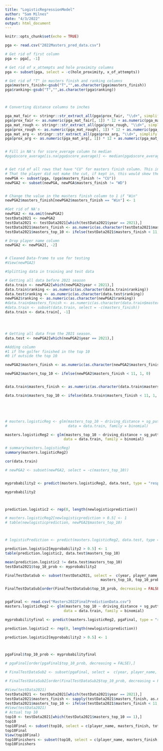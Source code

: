 ```yaml
---
title: "LogisticRegressionModel"
author: "Sam Milnes"
date: "4/3/2022"
output: html_document
---
```


```r
knitr::opts_chunk$set(echo = TRUE)
```


```r

pga <- read.csv("2022Masters_pred_data.csv")

# Get rid of first column
pga <- pga[, -1]

# Get rid of x_attempts and hole proximity columns
pga <- subset(pga, select = -c(hole_proximity, x_of_attempts))

# Get rid of "T" in masters finish and ranking columns
pga$masters_finish<-gsub("T","",as.character(pga$masters_finish))
pga$ranking<-gsub("T","",as.character(pga$ranking))



# Converting distance columns to inches

pga_mat_fair <- stringr::str_extract_all(pga$prox_fair, "\\d+", simplify = TRUE)
pga$prox_fair <- as.numeric(pga_mat_fair[, 1]) * 12 + as.numeric(pga_mat_fair[, 2])
pga_mat_rough <- stringr::str_extract_all(pga$prox_rough, "\\d+", simplify = TRUE)
pga$prox_rough <- as.numeric(pga_mat_rough[, 1]) * 12 + as.numeric(pga_mat_rough[, 2])
pga_mat_arg <- stringr::str_extract_all(pga$prox_arg, "\\d+", simplify = TRUE)
pga$prox_arg <- as.numeric(pga_mat_arg[, 1]) * 12 + as.numeric(pga_mat_arg[, 2])


# Fill in NA's for score_average column to median
#pga$score_average[is.na(pga$score_average)] <- median(pga$score_average, na.rm = T)


# Get rid of all rows that have "CU" for masters finish column. This indicates
# That the player did not make the cut, if kept in, this would skew the total score column
newPGA <- subset(pga, (pga$masters_finish != "CU"))
newPGA2 <- subset(newPGA, newPGA$masters_finish != "WD")                 


# Change the value in the masters finish column to 1 if "Win"
newPGA2$masters_finish[newPGA2$masters_finish == "Win"] <- 1 

#Get rid of NA's
newPGA2 <- na.omit(newPGA2)
testData2021 <- newPGA2
testData2021 <- testData2021[which(testData2021$year == 2021),]
testData2021$masters_finish <- as.numeric(as.character(testData2021$masters_finish))
testData2021$masters_top_10 <- ifelse(testData2021$masters_finish < 11, 1, 0)

# Drop player name column
newPGA2 <- newPGA2[, -2]


# Cleaned Data-frame to use for testing
#View(newPGA2)

```


```r
#Splitting data in training and test data

# Getting all data before 2021 season
data.train <- newPGA2[which(newPGA2$year < 2021),]
data.train$ranking <- as.numeric(as.character(data.train$ranking))
data.test$ranking <- as.numeric(as.character(data.test$ranking))
newPGA2$ranking <- as.numeric(as.character(newPGA2$ranking))
#data.train$masters_finish <- as.numeric(as.character(data.train$masters_finish))
#data.train <- subset(data.train, select = -c(masters_finish))
data.train <- data.train[, -1]




# Getting all data from the 2021 season.
data.test <- newPGA2[which(newPGA2$year == 2021),]

```




```r

#Adding column
#1 if the golfer finished in the top 10 
#0 if outside the top 10

newPGA2$masters_finish <- as.numeric(as.character(newPGA2$masters_finish))

newPGA2$masters_top_10 <- ifelse(newPGA2$masters_finish < 11, 1, 0)


data.train$masters_finish <- as.numeric(as.character(data.train$masters_finish))

data.train$masters_top_10 <- ifelse(data.train$masters_finish < 11, 1, 0)






```

```r
# masters.logisticReg <- glm(masters_top_10 ~ driving_distance + sg_putt + ranking + rounds + gir + top_10 + putts_round, 
#                            data = data.train, family = binomial)

masters.logisticReg2 <- glm(masters_top_10 ~ driving_distance + sg_putt + rounds + gir + putts_round, 
                           data = data.train, family = binomial)

# summary(masters.logisticReg)
summary(masters.logisticReg2)

cor(data.train)

```

```r
# newPGA2 <- subset(newPGA2, select = -c(masters_top_10))


myprobability2 <- predict(masters.logisticReg2, data.test, type = "response")

myprobability2



prediction.logistic2 <- rep(0, length(newlogisticprediction))

# masters.logisticReg2[newlogisticprediction > 0.5] <- 1
# table(newlogisticprediction, newPGA2$masters_top_10)



# logisticPrediction <- predict(masters.logisticReg2, data.test, type = "response")

prediction.logistic2[myprobability2 > 0.5] <- 1
table(prediction.logistic2, data.test$masters_top_10)

mean(prediction.logistic2 != data.test$masters_top_10)
testData2021$top_10_prob <- myprobability2

FinalTestDataSub <- subset(testData2021, select =  c(year, player_name, total_score,
                                            masters_top_10, top_10_prob))

FinalTestDataSub[order(FinalTestDataSub$top_10_prob, decreasing = FALSE),]



```


```r
pgaFinal <- read.csv("Masters2022FinalPredictionData.csv")
masters.logisticReg2 <- glm(masters_top_10 ~ driving_distance + sg_putt + rounds + gir + putts_round, 
                           data = data.train, family = binomial)

myprobabilityfinal <- predict(masters.logisticReg2, pgaFinal, type = "response")

prediction.logistic2 <- rep(0, length(newlogisticprediction))

prediction.logistic2[myprobability2 > 0.5] <- 1



pgaFinal$top_10_prob <- myprobabilityfinal

# pgaFinal[order(pgaFinal$top_10_prob, decreasing = FALSE),]

# FinalTestDataSub2 <- subset(pgaFinal, select =  c(year, player_name, top_10_prob))

# FinalTestDataSub2[order(FinalTestDataSub2$top_10_prob, decreasing = FALSE),]

```

```r
#View(testData2021)
testData2021 <- testData2021[which(testData2021$year == 2021),]
testData2021$masters_finish <- sapply(testData2021$masters_finish, as.numeric)
testData2021$masters_top_10 <- ifelse(testData2021$masters_finish < 11, 1, 0)
#View(testData2021)
# Actual top 10
top10 <- testData2021[which(testData2021$masters_top_10 == 1),]
top10
top10Final <- subset(top10, select = c(player_name, masters_finish, total_score))
top10Final
View(top10Final)
top10Finishers <- subset(top10, select = c(player_name, masters_finish, total_score))
top10Finishers
```






